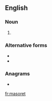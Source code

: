==English==

===Noun===
{{en-noun|masorets}}

# {{alternative spelling of|masorite|lang=en}}

===Alternative forms===
* {{l|en|masorete}}
* {{l|en|massorete}}

===Anagrams===
* {{l|en|maestro}}

[[fr:masoret]]